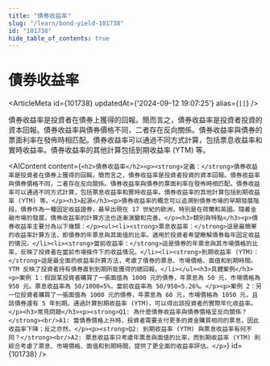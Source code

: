 ```yaml
---
title: "債券收益率"
slug: "/learn/bond-yield-101738"
id: "101738"
hide_table_of_contents: true
---
```



# 債券收益率

<ArticleMeta id={101738} updatedAt={'2024-09-12 19:07:25'} alias={`[]`} />
<div className='border-solid border-b border-t-0 my-4 border-[var(--ifm-color-gray-300)]' />

債券收益率是投資者在債券上獲得的回報。簡而言之，債券收益率是投資者投資的資本回報。債券收益率與債券價格不同，二者存在反向關係。債券收益率與債券的票面利率在發佈時相匹配。債券收益率可以通過不同方式計算，包括票息收益率和實時收益率。債券收益率的其他計算包括到期收益率 (YTM) 等。

<AIContent content={`<h2>債券收益率</h2><p><strong>定義：</strong>債券收益率是投資者在債券上獲得的回報。簡而言之，債券收益率是投資者投資的資本回報。債券收益率與債券價格不同，二者存在反向關係。債券收益率與債券的票面利率在發佈時相匹配。債券收益率可以通過不同方式計算，包括票息收益率和實時收益率。債券收益率的其他計算包括到期收益率 (YTM) 等。</p><h3>起源</h3><p>債券收益率的概念可以追溯到債券市場的早期發展階段。債券作為一種固定收益證券，最早出現在 17 世紀的歐洲，特別是在荷蘭和英國。隨着金融市場的發展，債券收益率的計算方法也逐漸演變和完善。</p><h3>類別與特點</h3><p>債券收益率主要分為以下幾類：</p><ul><li><strong>票息收益率：</strong>這是最簡單的收益率計算方法，即債券的年票息與其面值的比率。適用於投資者希望瞭解債券每年固定收益的情況。</li><li><strong>當前收益率：</strong>這是債券的年票息與其市場價格的比率，反映了投資者在當前市場條件下的收益情況。</li><li><strong>到期收益率 (YTM)：</strong>這是最全面的收益率計算方法，考慮了債券的票息、市場價格、面值和到期時間。YTM 反映了投資者持有債券直到到期所能獲得的總回報。</li></ul><h3>具體案例</h3><p>案例 1：假設某投資者購買了一張面值為 1000 元的債券，年票息為 50 元，市場價格為 950 元。票息收益率為 50/1000=5%，當前收益率為 50/950≈5.26%。</p><p>案例 2：另一位投資者購買了一張面值為 1000 元的債券，年票息為 60 元，市場價格為 1050 元，且該債券還有 5 年到期。通過計算到期收益率 (YTM)，可以得出該投資者的實際年化收益率。</p><h3>常見問題</h3><p><strong>Q1: 為什麼債券收益率與債券價格呈反向關係？</strong><br/>A1: 當債券價格上升時，投資者需要支付更多的資金購買相同的票息，因此收益率下降；反之亦然。</p><p><strong>Q2: 到期收益率 (YTM) 與票息收益率有何不同？</strong><br/>A2: 票息收益率只考慮年票息與面值的比率，而到期收益率 (YTM) 則綜合考慮了票息、市場價格、面值和到期時間，提供了更全面的收益率評估。</p>`} id={101738} />
